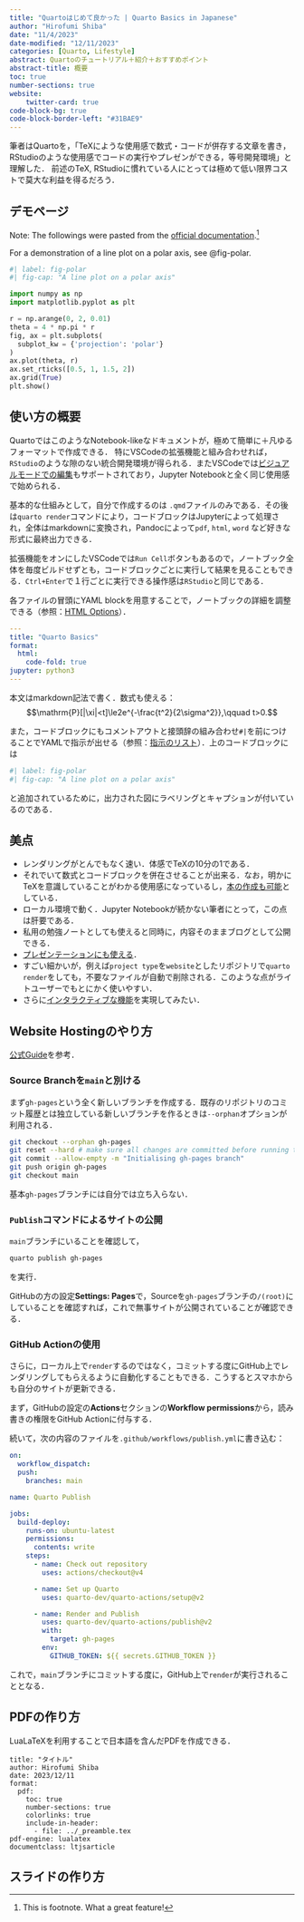 ```yaml
---
title: "Quartoはじめて良かった | Quarto Basics in Japanese"
author: "Hirofumi Shiba"
date: "11/4/2023"
date-modified: "12/11/2023"
categories: [Quarto, Lifestyle]
abstract: Quartoのチュートリアル＋紹介＋おすすめポイント
abstract-title: 概要
toc: true
number-sections: true
website:
    twitter-card: true
code-block-bg: true
code-block-border-left: "#31BAE9"
---
```


筆者はQuartoを，「TeXにような使用感で数式・コードが併存する文章を書き，RStudioのような使用感でコードの実行やプレゼンができる，等号開発環境」と理解した．
前述のTeX, RStudioに慣れている人にとっては極めて低い限界コストで莫大な利益を得るだろう．

## デモページ

:::{.callout-note}
Note: The followings were pasted from the [official documentation](https://quarto.org/docs/get-started/hello/vscode.html).^[This is footnote. What a great feature!]
:::

For a demonstration of a line plot on a polar axis, see @fig-polar.

```python
#| label: fig-polar
#| fig-cap: "A line plot on a polar axis"

import numpy as np
import matplotlib.pyplot as plt

r = np.arange(0, 2, 0.01)
theta = 4 * np.pi * r
fig, ax = plt.subplots(
  subplot_kw = {'projection': 'polar'} 
)
ax.plot(theta, r)
ax.set_rticks([0.5, 1, 1.5, 2])
ax.grid(True)
plt.show()
```

## 使い方の概要

QuartoではこのようなNotebook-likeなドキュメントが，極めて簡単に＋凡ゆるフォーマットで作成できる．
特にVSCodeの拡張機能と組み合わせれば，`RStudio`のような隙のない統合開発環境が得られる．またVSCodeでは[ビジュアルモードでの編集](https://quarto.org/docs/visual-editor/vscode/)もサポートされており，Jupyter Notebookと全く同じ使用感で始められる．

基本的な仕組みとして，自分で作成するのは `.qmd`ファイルのみである．その後は`quarto render`コマンドにより，コードブロックはJupyterによって処理され，全体はmarkdownに変換され，Pandocによって`pdf`, `html`, `word` など好きな形式に最終出力できる．

拡張機能をオンにしたVSCodeでは`Run Cell`ボタンもあるので，ノートブック全体を毎度ビルドせずとも，コードブロックごとに実行して結果を見ることもできる．`Ctrl+Enter`で１行ごとに実行できる操作感は`RStudio`と同じである．

各ファイルの冒頭にYAML blockを用意することで，ノートブックの詳細を調整できる（参照：[HTML Options](https://quarto.org/docs/reference/formats/html.html)）．

```YAML
---
title: "Quarto Basics"
format:
  html:
    code-fold: true
jupyter: python3
---
```

本文はmarkdown記法で書く．数式も使える：
$$\mathrm{P}[|\xi|<t]\le2e^{-\frac{t^2}{2\sigma^2}},\qquad t>0.$$

また，コードブロックにもコメントアウトと接頭辞の組み合わせ`#|`を前につけることでYAMLで指示が出せる（参照：[指示のリスト](https://quarto.org/docs/reference/cells/cells-jupyter.html)）．上のコードブロックには

```YAML
#| label: fig-polar
#| fig-cap: "A line plot on a polar axis"
```

と追加されているために，出力された図にラベリングとキャプションが付いているのである．

## 美点

* レンダリングがとんでもなく速い．体感でTeXの10分の1である．
* それでいて数式とコードブロックを併在させることが出来る．なお，明かにTeXを意識していることがわかる使用感になっているし，[本の作成も可能](https://quarto.org/docs/books/)としている．
* ローカル環境で動く．Jupyter Notebookが続かない筆者にとって，この点は肝要である．
* 私用の勉強ノートとしても使えると同時に，内容そのままブログとして公開できる．
* [プレゼンテーションにも使える](https://quarto.org/docs/presentations/)．
* すごい細かいが，例えば`project type`を`website`としたリポジトリで`quarto render`をしても，不要なファイルが自動で削除される．このような点がライトユーザーでもとにかく使いやすい．
* さらに[インタラクティブな機能](https://quarto.org/docs/interactive/)を実現してみたい．

## Website Hostingのやり方

[公式Guide](https://quarto.org/docs/publishing/github-pages.html)を参考．

### Source Branchを`main`と別ける

まず`gh-pages`という全く新しいブランチを作成する．既存のリポジトリのコミット履歴とは独立している新しいブランチを作るときは`--orphan`オプションが利用される．

```.bash
git checkout --orphan gh-pages
git reset --hard # make sure all changes are committed before running this!
git commit --allow-empty -m "Initialising gh-pages branch"
git push origin gh-pages
git checkout main
```

基本`gh-pages`ブランチには自分では立ち入らない．

### `Publish`コマンドによるサイトの公開

`main`ブランチにいることを確認して，
```.bash
quarto publish gh-pages
```
を実行．

GitHubの方の設定**Settings: Pages**で，Sourceを`gh-pages`ブランチの`/(root)`にしていることを確認すれば，これで無事サイトが公開されていることが確認できる．

### GitHub Actionの使用

さらに，ローカル上で`render`するのではなく，コミットする度にGitHub上でレンダリングしてもらえるように自動化することもできる．こうするとスマホからも自分のサイトが更新できる．

まず，GitHubの設定の**Actions**セクションの**Workflow permissions**から，読み書きの権限をGitHub Actionに付与する．

続いて，次の内容のファイルを`.github/workflows/publish.yml`に書き込む：

```.yml
on:
  workflow_dispatch:
  push:
    branches: main

name: Quarto Publish

jobs:
  build-deploy:
    runs-on: ubuntu-latest
    permissions:
      contents: write
    steps:
      - name: Check out repository
        uses: actions/checkout@v4

      - name: Set up Quarto
        uses: quarto-dev/quarto-actions/setup@v2

      - name: Render and Publish
        uses: quarto-dev/quarto-actions/publish@v2
        with:
          target: gh-pages
        env:
          GITHUB_TOKEN: ${{ secrets.GITHUB_TOKEN }}
```

これで，`main`ブランチにコミットする度に，GitHub上で`render`が実行されることとなる．

## PDFの作り方

LuaLaTeXを利用することで日本語を含んだPDFを作成できる．

```.qmd
title: "タイトル"
author: Hirofumi Shiba
date: 2023/12/11
format:
  pdf:
    toc: true
    number-sections: true
    colorlinks: true
    include-in-header: 
      - file: ../_preamble.tex
pdf-engine: lualatex
documentclass: ltjsarticle 
```

## スライドの作り方